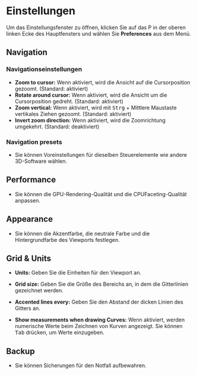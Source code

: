 # Einstellungen

Um das Einstellungsfenster zu öffnen, klicken Sie auf das P in der oberen linken Ecke des Hauptfensters und wählen Sie **Preferences** aus dem Menü.

## Navigation

### Navigationseinstellungen

- **Zoom to cursor:** Wenn aktiviert, wird die Ansicht auf die Cursorposition gezoomt. (Standard: aktiviert)
- **Rotate around cursor:** Wenn aktiviert, wird die Ansicht um die Cursorposition gedreht. (Standard: aktiviert)
- **Zoom vertical:** Wenn aktiviert, wird mit <kbd>Strg</kbd> + Mittlere Maustaste vertikales Ziehen gezoomt. (Standard: aktiviert)
- **Invert zoom direction:** Wenn aktiviert, wird die Zoomrichtung umgekehrt. (Standard: deaktiviert)

### Navigation presets

- Sie können Voreinstellungen für dieselben Steuerelemente wie andere 3D-Software wählen.

## Performance

- Sie können die GPU-Rendering-Qualität und die CPUFaceting-Qualität anpassen.

## Appearance

- Sie können die Akzentfarbe, die neutrale Farbe und die Hintergrundfarbe des Viewports festlegen.

## Grid & Units

- **Units:** Geben Sie die Einheiten für den Viewport an.
- **Grid size:** Geben Sie die Größe des Bereichs an, in dem die Gitterlinien gezeichnet werden.
- **Accented lines every:** Geben Sie den Abstand der dicken Linien des Gitters an.

- **Show measurements when drawing Curves:** Wenn aktiviert, werden numerische Werte beim Zeichnen von Kurven angezeigt. Sie können <kbd>Tab</kbd> drücken, um Werte einzugeben.

## Backup

- Sie können Sicherungen für den Notfall aufbewahren.